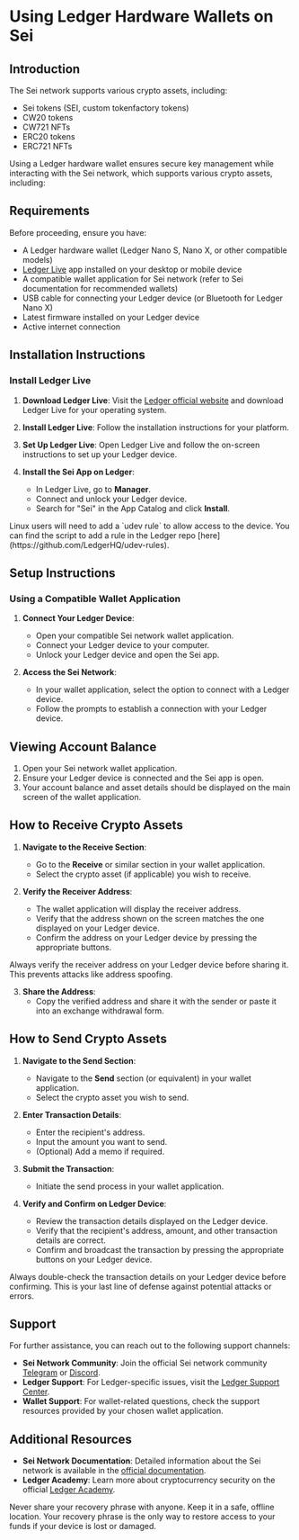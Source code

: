 
# Using Ledger Hardware Wallets on Sei

## Introduction

The Sei network supports various crypto assets, including:

- Sei tokens (SEI, custom tokenfactory tokens)
- CW20 tokens
- CW721 NFTs
- ERC20 tokens
- ERC721 NFTs

Using a Ledger hardware wallet ensures secure key management while interacting with the Sei network, which supports various crypto assets, including:

## Requirements

Before proceeding, ensure you have:

- A Ledger hardware wallet (Ledger Nano S, Nano X, or other compatible models)
- [Ledger Live](https://www.ledger.com/ledger-live) app installed on your desktop or mobile device
- A compatible wallet application for Sei network (refer to Sei documentation for recommended wallets)
- USB cable for connecting your Ledger device (or Bluetooth for Ledger Nano X)
- Latest firmware installed on your Ledger device
- Active internet connection

## Installation Instructions

### Install Ledger Live

1. **Download Ledger Live**:
   Visit the [Ledger official website](https://www.ledger.com/start) and download Ledger Live for your operating system.

2. **Install Ledger Live**:
   Follow the installation instructions for your platform.

3. **Set Up Ledger Live**:
   Open Ledger Live and follow the on-screen instructions to set up your Ledger device.

4. **Install the Sei App on Ledger**:
   - In Ledger Live, go to **Manager**.
   - Connect and unlock your Ledger device.
   - Search for "Sei" in the App Catalog and click **Install**.

<Callout type='info'>
	Linux users will need to add a `udev rule` to allow access to the device. You can find the script to add a rule in the Ledger repo
	[here](https://github.com/LedgerHQ/udev-rules).
</Callout>

## Setup Instructions

### Using a Compatible Wallet Application

1. **Connect Your Ledger Device**:

   - Open your compatible Sei network wallet application.
   - Connect your Ledger device to your computer.
   - Unlock your Ledger device and open the Sei app.

2. **Access the Sei Network**:
   - In your wallet application, select the option to connect with a Ledger device.
   - Follow the prompts to establish a connection with your Ledger device.

## Viewing Account Balance

1. Open your Sei network wallet application.
2. Ensure your Ledger device is connected and the Sei app is open.
3. Your account balance and asset details should be displayed on the main screen of the wallet application.

## How to Receive Crypto Assets

1. **Navigate to the Receive Section**:

   - Go to the **Receive** or similar section in your wallet application.
   - Select the crypto asset (if applicable) you wish to receive.

2. **Verify the Receiver Address**:

   - The wallet application will display the receiver address.
   - Verify that the address shown on the screen matches the one displayed on your Ledger device.
   - Confirm the address on your Ledger device by pressing the appropriate buttons.

<Callout type='warning'>
	Always verify the receiver address on your Ledger device before sharing it. This prevents attacks like address spoofing.
</Callout>

3. **Share the Address**:
   - Copy the verified address and share it with the sender or paste it into an exchange withdrawal form.

## How to Send Crypto Assets

1. **Navigate to the Send Section**:

   - Navigate to the **Send** section (or equivalent) in your wallet application.
   - Select the crypto asset you wish to send.

2. **Enter Transaction Details**:

   - Enter the recipient's address.
   - Input the amount you want to send.
   - (Optional) Add a memo if required.

3. **Submit the Transaction**:

   - Initiate the send process in your wallet application.

4. **Verify and Confirm on Ledger Device**:
   - Review the transaction details displayed on the Ledger device.
   - Verify that the recipient's address, amount, and other transaction details are correct.
   - Confirm and broadcast the transaction by pressing the appropriate buttons on your Ledger device.

<Callout type='warning'>
	Always double-check the transaction details on your Ledger device before confirming. This is your last line of defense against potential attacks or errors.
</Callout>

## Support

For further assistance, you can reach out to the following support channels:

- **Sei Network Community**: Join the official Sei network community [Telegram](https://t.me/seinetwork) or [Discord](https://discord.gg/sei).
- **Ledger Support**: For Ledger-specific issues, visit the [Ledger Support Center](https://support.ledger.com/hc/en-us).
- **Wallet Support**: For wallet-related questions, check the support resources provided by your chosen wallet application.

## Additional Resources

- **Sei Network Documentation**: Detailed information about the Sei network is available in the [official documentation](https://www.docs.sei.io/).
- **Ledger Academy**: Learn more about cryptocurrency security on the official [Ledger Academy](https://www.ledger.com/academy).

<Callout type='error'>
	Never share your recovery phrase with anyone. Keep it in a safe, offline location. Your recovery phrase is the only way to restore access to your funds if your
	device is lost or damaged.
</Callout>
